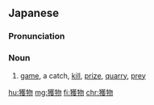==Japanese==
{{ja-kanjitab|え|もの|yomi=kun}}

===Pronunciation===
{{ja-pron|えもの|y=k}}

===Noun===
{{ja-noun|えもの}}

# [[game]], a catch, [[kill]], [[prize]], [[quarry]], [[prey]]

[[hu:獲物]]
[[mg:獲物]]
[[fi:獲物]]
[[chr:獲物]]
